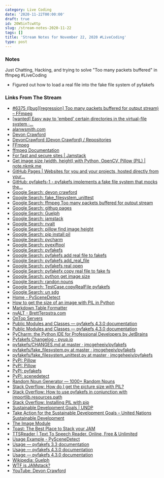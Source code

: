 ```yaml
---
category: Live Coding
date: '2020-11-22T00:00:00'
draft: true
id: 20WSinTcwXtp
slug: /stream-notes-2020-11-22
tags: []
title: 'Stream Notes for November 22, 2020 #LiveCoding'
type: post
---
```


### Notes

Just Chatting, Hacking, and trying to solve "Too many packets buffered" in ffmpeg #LiveCoding

- Figured out how to load a real file into the fake file system of pyfakefs 


### Links From The Stream



- [#6375 ([bug][regression] Too many packets buffered for output stream) – FFmpeg](https://trac.ffmpeg.org/ticket/6375)
- [[wanted] Easy way to 'embed' certain directories in the virtual-file system ·...](https://github.com/jmcgeheeiv/pyfakefs/issues/170)
- [alanwsmith.com](http://alanwsmith.github.io/test-video/)
- [Devon Crawford](https://devoncrawford.io/)
- [DevonCrawford (Devon Crawford) / Repositories](https://github.com/DevonCrawford?tab=repositories)
- [FFmpeg](https://ffmpeg.org/)
- [ffmpeg Documentation](https://ffmpeg.org/ffmpeg.html#Advanced-options)
- [For fast and secure sites | Jamstack](https://jamstack.org/)
- [Get image size (width, height) with Python, OpenCV, Pillow (PIL) | note.nkmk.me](https://note.nkmk.me/en/python-opencv-pillow-image-size/)
- [GitHub Pages | Websites for you and your projects, hosted directly from your...](https://pages.github.com/)
- [GitHub: pyfakefs-1 - pyfakefs implements a fake file system that mocks the...](https://github.com/davidlbaird/pyfakefs-1)
- [Google Search: devon crawford](https://www.google.com/search?client=safari&rls=en&q=devon+crawford&ie=UTF-8&oe=UTF-8)
- [Google Search: fake_filesystem_unittest](https://www.google.com/search?client=safari&rls=en&q=fake_filesystem_unittest&ie=UTF-8&oe=UTF-8)
- [Google Search: ffmpeg Too many packets buffered for output stream](https://www.google.com/search?client=safari&rls=en&q=ffmpeg+Too+many+packets+buffered+for+output+stream&ie=UTF-8&oe=UTF-8)
- [Google Search: githup pages](https://www.google.com/search?client=safari&rls=en&q=githup+pages&ie=UTF-8&oe=UTF-8)
- [Google Search: Guelph](https://www.google.com/search?client=safari&rls=en&q=Guelph&ie=UTF-8&oe=UTF-8)
- [Google Search: jamstack](https://www.google.com/search?client=safari&rls=en&q=jamstack&ie=UTF-8&oe=UTF-8)
- [Google Search: nvalt](https://www.google.com/search?client=safari&rls=en&q=nvalt&ie=UTF-8&oe=UTF-8)
- [Google Search: pillow find image height](https://www.google.com/search?client=safari&rls=en&q=pillow+find+image+height&ie=UTF-8&oe=UTF-8)
- [Google Search: pip install pil](https://www.google.com/search?client=safari&rls=en&q=pip+install+pil&ie=UTF-8&oe=UTF-8)
- [Google Search: pycharm](https://www.google.com/search?client=safari&rls=en&q=pycharm&ie=UTF-8&oe=UTF-8)
- [Google Search: pyexiftool](https://www.google.com/search?client=safari&rls=en&q=pyexiftool&ie=UTF-8&oe=UTF-8)
- [Google Search: pyfakefs](https://www.google.com/search?client=safari&rls=en&q=pyfakefs&ie=UTF-8&oe=UTF-8)
- [Google Search: pyfakefs add real file to fakefs](https://www.google.com/search?newwindow=1&client=safari&rls=en&ei=J6W6X8DRK7-LwbkP6I618A4&q=pyfakefs+add+real+file+to+fakefs&oq=pyfakefs+add+real+file+to+fakefs&gs_lcp=CgZwc3ktYWIQAzIFCCEQoAE6BAgAEEdQhhFY5RFgqBNoAHACeACAAYsBiAH5AZIBAzAuMpgBAKABAaoBB2d3cy13aXrIAQjAAQE&sclient=psy-ab&ved=0ahUKEwiAgcXU25btAhW_RTABHWhHDe4Q4dUDCAw&uact=5)
- [Google Search: pyfakefs add_real_file](https://www.google.com/search?client=safari&rls=en&q=pyfakefs+add_real_file&ie=UTF-8&oe=UTF-8)
- [Google Search: pyfakefs real open](https://www.google.com/search?newwindow=1&client=safari&rls=en&ei=0qK6X_h-npvBuQ-t_aKoBg&q=pyfakefs+real+open&oq=pyfakefs+real+open&gs_lcp=CgZwc3ktYWIQAzoECAAQR1DcFljBF2DkH2gAcAF4AIABV4gBngGSAQEymAEAoAEBqgEHZ3dzLXdpesgBCMABAQ&sclient=psy-ab&ved=0ahUKEwj4r8S32ZbtAhWeTTABHa2-CGUQ4dUDCAw&uact=5)
- [Google Search: pyfakefx copy real file to fake fs](https://www.google.com/search?newwindow=1&client=safari&rls=en&ei=P6K6X9eKJdeHwbkP0YmCqAg&q=pyfakefx+copy+real+file+to+fake+fs&oq=pyfakefx+copy+real+file+to+fake+fs&gs_lcp=CgZwc3ktYWIQAzIHCCEQChCgATIHCCEQChCgAToECAAQRzoFCCEQqwJQ1hRYrRVg2BhoAHACeACAAZgBiAGLApIBAzAuMpgBAKABAaoBB2d3cy13aXrIAQjAAQE&sclient=psy-ab&ved=0ahUKEwiXptzx2JbtAhXXQzABHdGEAIUQ4dUDCAw&uact=5)
- [Google Search: python get image size](https://www.google.com/search?client=safari&rls=en&q=python+get+image+size&ie=UTF-8&oe=UTF-8)
- [Google Search: randon nouns](https://www.google.com/search?client=safari&rls=en&q=randon+nouns&ie=UTF-8&oe=UTF-8)
- [Google Search: TestCase.copyRealFile pyfakefs](https://www.google.com/search?client=safari&rls=en&q=TestCase.copyRealFile+pyfakefs&ie=UTF-8&oe=UTF-8)
- [Google Search: un sdg](https://www.google.com/search?client=safari&rls=en&q=un+sdg&ie=UTF-8&oe=UTF-8)
- [Home - PySceneDetect](https://pyscenedetect.readthedocs.io/en/latest/)
- [How to get the size of an image with PIL in Python](https://www.kite.com/python/answers/how-to-get-the-size-of-an-image-with-pil-in-python)
- [Markdown Table Formatter](http://markdowntable.com/)
- [nvALT - BrettTerpstra.com](https://brettterpstra.com/projects/nvalt/)
- [OnTop Servers](https://bobrossrtx.github.io/)
- [Public Modules and Classes — pyfakefs 4.3.0 documentation](http://jmcgeheeiv.github.io/pyfakefs/release/modules.html#)
- [Public Modules and Classes — pyfakefs 4.3.0 documentation](https://jmcgeheeiv.github.io/pyfakefs/release/modules.html#unittest-module-classes)
- [PyCharm: the Python IDE for Professional Developers by JetBrains](https://www.jetbrains.com/pycharm/)
- [Pyfakefs Changelog - pyup.io](https://pyup.io/changelogs/pyfakefs/)
- [pyfakefs/CHANGES.md at master · jmcgeheeiv/pyfakefs](https://github.com/jmcgeheeiv/pyfakefs/blob/master/CHANGES.md)
- [pyfakefs/fake_filesystem.py at master · jmcgeheeiv/pyfakefs](https://github.com/jmcgeheeiv/pyfakefs/blob/master/pyfakefs/fake_filesystem.py)
- [pyfakefs/fake_filesystem_unittest.py at master · jmcgeheeiv/pyfakefs](https://github.com/jmcgeheeiv/pyfakefs/blob/master/pyfakefs/fake_filesystem_unittest.py)
- [PyPI: Pillow](https://pypi.org/project/Pillow/2.2.1/)
- [PyPI: Pillow](https://pypi.org/project/Pillow/)
- [PyPI: pyfakefs](https://pypi.org/project/pyfakefs/)
- [PyPI: scenedetect](https://pypi.org/project/scenedetect/)
- [Random Noun Generator — 1000+ Random Nouns](https://randomwordgenerator.com/noun.php)
- [Stack Overflow: How do I get the picture size with PIL?](https://stackoverflow.com/questions/6444548/how-do-i-get-the-picture-size-with-pil)
- [Stack Overflow: How to use pyfakefs in conjunction with importlib.resources.path](https://stackoverflow.com/questions/59160123/how-to-use-pyfakefs-in-conjunction-with-importlib-resources-path)
- [Stack Overflow: Installing PIL with pip](https://stackoverflow.com/questions/20060096/installing-pil-with-pip)
- [Sustainable Development Goals | UNDP](https://www.undp.org/content/undp/en/home/sustainable-development-goals.html)
- [Take Action for the Sustainable Development Goals – United Nations Sustainable Development](https://www.un.org/sustainabledevelopment/sustainable-development-goals/)
- [The Image Module](http://effbot.org/imagingbook/image.htm#examples)
- [Toast: The Best Place to Stack your JAM](https://www.toast.dev/)
- [TTSReader | Text To Speech Reader. Online, Free & Unlimited](https://ttsreader.com/)
- [Usage Example - PySceneDetect](https://pyscenedetect.readthedocs.io/en/latest/examples/usage-example/)
- [Usage — pyfakefs 3.3 documentation](http://jmcgeheeiv.github.io/pyfakefs/release33/usage.html)
- [Usage — pyfakefs 4.3.0 documentation](http://jmcgeheeiv.github.io/pyfakefs/release/usage.html)
- [Usage — pyfakefs 4.3.0 documentation](http://jmcgeheeiv.github.io/pyfakefs/release/usage.html#file-creation-helpers)
- [Wikipedia: Guelph](https://en.wikipedia.org/wiki/Guelph)
- [WTF is JAMstack?](https://jamstack.wtf/)
- [YouTube: Devon Crawford](https://www.youtube.com/channel/UCDrekHmOnkptxq3gUU0IyfA)